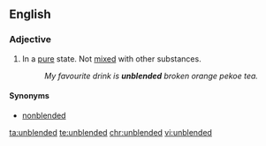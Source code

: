 ==English==

===Adjective===
{{en-adj|-}}

# In a [[pure]] state. Not [[mixed]] with other substances.
#: ''My favourite drink is '''unblended''' broken orange pekoe tea.''

====Synonyms====
*[[nonblended]]

[[ta:unblended]]
[[te:unblended]]
[[chr:unblended]]
[[vi:unblended]]
